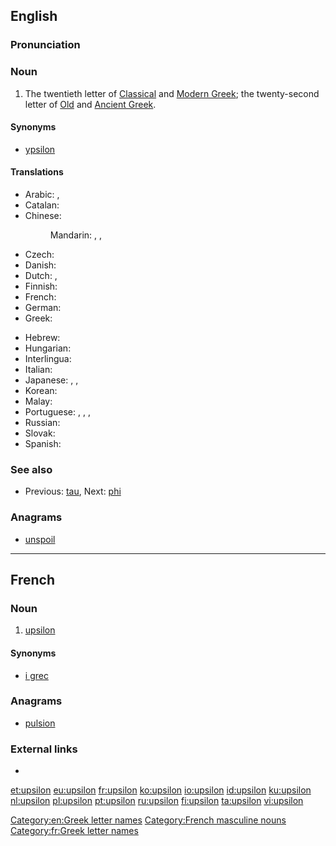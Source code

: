 ==English==

===Pronunciation===
{{rfp|lang=en}}
{{letter disp2|tau|[[image:Greek_uc_upsilon.png|36px]] [[image:Greek_lc_upsilon.png|27px]]|phi|ὖ ψιλόν|Υ|υ}}

===Noun===
{{en-noun|s|upsila}}

# The twentieth letter of [[Classical Greek|Classical]] and [[Modern Greek]]; the twenty-second letter of [[Old Greek|Old]] and [[Ancient Greek]].

====Synonyms====
* {{qualifier|uncommon}} [[ypsilon]]

====Translations====
{{trans-top|letter of the Greek alphabet}}
* Arabic: {{t|ar|أُبْسِلُون|m}}, {{t|ar|أُبْسِيلُون|m|tr=ʾubsilūn}}
* Catalan: {{t|ca|ípsilon|f}}
* Chinese:
*: Mandarin: {{t+|cmn|宇普西龍|sc=Hani}}, {{t|cmn|宇普西龙|tr=yǔpǔxīlóng|sc=Hani}}, {{t|cmn|埃普西隆|tr=āipǔxīlóng|sc=Hani}}
* Czech: {{t+|cs|ypsilon|n}}
* Danish: {{t+|da|ypsilon|n}}
* Dutch: {{t+|nl|upsilon|m|f}}, {{t+|nl|ypsilon|m|f}}
* Finnish: {{t+|fi|ypsilon}}
* French: {{t+|fr|upsilon|m}}
* German: {{t+|de|Ypsilon|n}}
* Greek: {{t+|el|ύψιλον|n}}
{{trans-mid}}
* Hebrew: {{t|he|אִיפְּסִילוֹן|f|tr=ípsilon}}
* Hungarian: {{t|hu|üpszilon}}
* Interlingua: {{t|ia|ypsilon}}
* Italian: {{t|it|ipsilon}}
* Japanese: {{t|ja|ユプシロン|tr=yupushiron|sc=Jpan}}, {{t|ja|イプシロン|tr=ipushiron|sc=Jpan}}, {{t|ja|ウプシロン|tr=upushiron|sc=Jpan}}
* Korean: {{t+|ko|입실론|sc=Kore}}
* Malay: {{t|ms|upsilon}}
* Portuguese: {{t+|pt|ípsilon|m}}, {{t|pt|hipsilo|m}}, {{t|pt|ipsilone|m}}, {{t|pt|ipsilão|m}}
* Russian: {{t+|ru|и́псилон|m}}
* Slovak: {{t|sk|ypsilon|m}}
* Spanish: {{t|es|ípsilon}}
{{trans-bottom}}

===See also===
* {{sense|Greek letter}} Previous: [[tau]], Next: [[phi]]

===Anagrams===
* [[unspoil#English|unspoil]]

[[Category:en:Greek letter names]]

----

==French==

===Noun===
{{fr-noun|m|upsilon}}

# [[#English|upsilon]] {{gloss|Greek letter}}

====Synonyms====
* [[i grec]]

===Anagrams===
* [[pulsion#French|pulsion]]

===External links===
* {{R:TLFi}}

[[Category:French masculine nouns]]
[[Category:fr:Greek letter names]]

[[et:upsilon]]
[[eu:upsilon]]
[[fr:upsilon]]
[[ko:upsilon]]
[[io:upsilon]]
[[id:upsilon]]
[[ku:upsilon]]
[[nl:upsilon]]
[[pl:upsilon]]
[[pt:upsilon]]
[[ru:upsilon]]
[[fi:upsilon]]
[[ta:upsilon]]
[[vi:upsilon]]